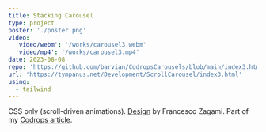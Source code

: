 ```yaml
---
title: Stacking Carousel
type: project
poster: './poster.png'
video:
  'video/webm': '/works/carousel3.webm'
  'video/mp4': '/works/carousel3.mp4'
date: 2023-08-08
repo: 'https://github.com/barvian/CodropsCarousels/blob/main/index3.html'
url: 'https://tympanus.net/Development/ScrollCarousel/index3.html'
using:
  - tailwind
---
```


CSS only (scroll-driven animations). [Design](https://dribbble.com/shots/10722222-Adam-Sorensen-Portfolio) by Francesco Zagami.
Part of my [Codrops article](https://tympanus.net/codrops/2024/01/24/experimental-css-only-carousels-with-scroll-driven-animations/).
